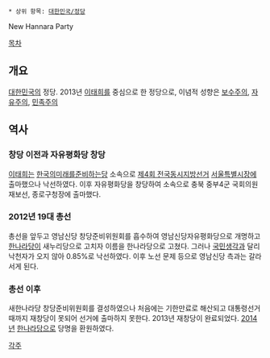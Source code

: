  * 상위 항목: [[대한민국/정당]]

New Hannara Party

[[목차]]
== 개요 ==
[[대한민국]]의 정당. 2013년 [[이태희]]를 중심으로 한 정당으로, 이념적 성향은 [[보수주의]], [[자유주의]], [[민족주의]]
== 역사 ==
=== 창당 이전과 자유평화당 창당 === 
[[이태희]]는 [[한국의미래를준비하는당]] 소속으로 [[제4회 전국동시지방선거]] [[서울특별시장]]에 출마했으나 낙선하였다. 이후 자유평화당을 창당하여 소속으로 충북 중부4군 국회의원 재보선, 종로구청장에 출마했다. 
=== 2012년 19대 총선 ===
총선을 앞두고 영남신당 창당준비위원회를 흡수하여 영남신당자유평화당으로 개명하고 [[한나라당]]이 새누리당으로 고치자 이름을 한나라당으로 고쳤다. 그러나 [[국민생각]]과 달리 낙천자가 오지 않아 0.85%로 낙선하였다. 이후 노선 문제 등으로 영남신당 측과는 갈라서게 된다.
=== 총선 이후 ===
새한나라당 창당준비위원회를 결성하였으나 처음에는 기한만료로 해산되고 대통령선거때까지 재창당이 못되어 선거에 출마하지 못한다. 2013년 재창당이 완료되었다. [[2014년]] [[한나라당]]으로 당명을 환원하였다. 

[[각주]]
